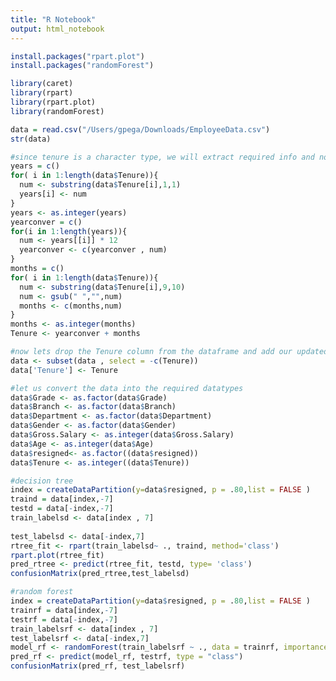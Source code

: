 ```yaml
---
title: "R Notebook"
output: html_notebook
---
```

```r
install.packages("rpart.plot")
install.packages("randomForest")
```

```r
library(caret) 
library(rpart) 
library(rpart.plot) 
library(randomForest)
```

```r
data = read.csv("/Users/gpega/Downloads/EmployeeData.csv")
str(data)
```

```r
#since tenure is a character type, we will extract required info and normalise it into only months.
years = c()
for( i in 1:length(data$Tenure)){
  num <- substring(data$Tenure[i],1,1)
  years[i] <- num
}
years <- as.integer(years)
yearconver = c()
for(i in 1:length(years)){
  num <- years[[i]] * 12
  yearconver <- c(yearconver , num)
}
months = c()
for( i in 1:length(data$Tenure)){
  num <- substring(data$Tenure[i],9,10)
  num <- gsub(" ","",num)
  months <- c(months,num)
}
months <- as.integer(months)
Tenure <- yearconver + months
```

```r
#now lets drop the Tenure column from the dataframe and add our updated tenure column
data <- subset(data , select = -c(Tenure))
data['Tenure'] <- Tenure
```

```r
#let us convert the data into the required datatypes
data$Grade <- as.factor(data$Grade)
data$Branch <- as.factor(data$Branch)
data$Department <- as.factor(data$Department)
data$Gender <- as.factor(data$Gender)
data$Gross.Salary <- as.integer(data$Gross.Salary)
data$Age <- as.integer(data$Age)
data$resigned<- as.factor((data$resigned))
data$Tenure <- as.integer((data$Tenure))
```

```r
#decision tree
index = createDataPartition(y=data$resigned, p = .80,list = FALSE )
traind = data[index,-7]
testd = data[-index,-7]
train_labelsd <- data[index , 7]
 
test_labelsd <- data[-index,7]
rtree_fit <- rpart(train_labelsd~ ., traind, method='class')
rpart.plot(rtree_fit)
pred_rtree <- predict(rtree_fit, testd, type= 'class')
confusionMatrix(pred_rtree,test_labelsd)
```

```r
#random forest
index = createDataPartition(y=data$resigned, p = .80,list = FALSE )
trainrf = data[index,-7]
testrf = data[-index,-7]
train_labelsrf <- data[index , 7]
test_labelsrf <- data[-index,7]
model_rf <- randomForest(train_labelsrf ~ ., data = trainrf, importance = TRUE)
pred_rf <- predict(model_rf, testrf, type = "class")
confusionMatrix(pred_rf, test_labelsrf)
```